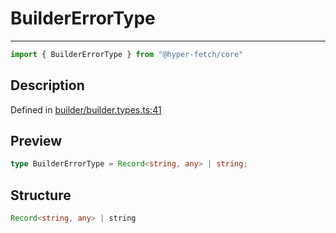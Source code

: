 

# BuilderErrorType

<div class="api-docs__separator" data-reactroot="">

---

</div><div class="api-docs__import" data-reactroot="">

```ts
import { BuilderErrorType } from "@hyper-fetch/core"
```

</div><div class="api-docs__section">

## Description

</div><div class="api-docs__description"><span class="api-docs__do-not-parse">



</span></div><p class="api-docs__definition">

Defined in [builder/builder.types.ts:41](https://github.com/BetterTyped/hyper-fetch/blob/aff5c35a/packages/core/src/builder/builder.types.ts#L41)

</p><div class="api-docs__section">

## Preview

</div><div class="api-docs__preview type single">

```ts
type BuilderErrorType = Record<string, any> | string;
```

</div><div class="api-docs__section">

## Structure

</div><div class="api-docs__returns">

```ts
Record<string, any> | string
```

</div>